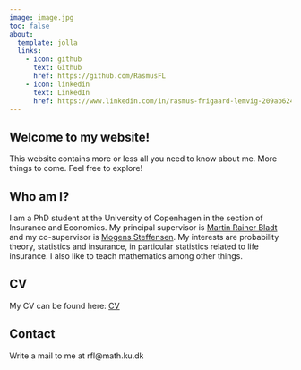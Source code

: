```yaml
---
image: image.jpg
toc: false
about: 
  template: jolla
  links:
    - icon: github
      text: Github
      href: https://github.com/RasmusFL
    - icon: linkedin
      text: LinkedIn
      href: https://www.linkedin.com/in/rasmus-frigaard-lemvig-209ab624a/
---
```


## Welcome to my website! 

This website contains more or less all you need to know about me. More things to come. Feel free to explore! 

## Who am I?

I am a PhD student at the University of Copenhagen in the section of Insurance and Economics. My principal supervisor is [Martin Rainer Bladt](https://www.martinbladt.com/) and my co-supervisor is [Mogens Steffensen](https://sites.google.com/site/steffensenmogens/). My interests are probability theory, statistics and insurance, in particular statistics related to life insurance. I also like to teach mathematics among other things. 

## CV

My CV can be found here: [CV](Documents/CV.pdf)

## Contact

Write a mail to me at rfl@math.ku.dk

